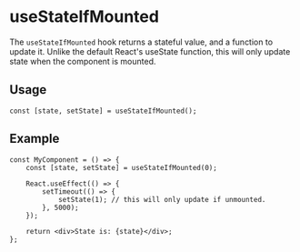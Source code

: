 <Meta title="Utils/hooks/useStateIfMounted" />

# useStateIfMounted

The `useStateIfMounted` hook returns a stateful value, and a function to update it.
Unlike the default React's useState function, this will only update state when the component is mounted.

## Usage

```tsx
const [state, setState] = useStateIfMounted();
```

## Example

```tsx
const MyComponent = () => {
	const [state, setState] = useStateIfMounted(0);

	React.useEffect(() => {
		setTimeout(() => {
			setState(1); // this will only update if unmounted.
		}, 5000);
	});

	return <div>State is: {state}</div>;
};
```
